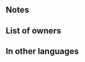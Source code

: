 {{Special
|tagid=SID_聖盾
|name=Aegis
|charge=3
|effect=If foe is 2 spaces from unit, reduces damage from foe's attack by 50%.
|cost=200
|required=Holy Vestments
|exclusive=0
|canUseMove={{MoveList|all}}
|canUseWeapon={{WeaponList|Close}}
|properties=random_all,defensive_special
}}
==Notes==
{{DefensiveSpecial}}
{{DamagePercentageReduction}}

==List of owners==
{{Skill Hero List}}
==In other languages==
{{OtherLanguages
|japanese=聖盾
|german=Aegis
|spanishEU=Égida
|spanishLA=Égida
|french=Égide
|italian=Egida
|chineseTW=聖盾
|portuguese=Égide
}}
{{Specials Navbox}}
